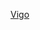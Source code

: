 {{US county navigation box
| template_name = 維哥縣 (印地安納州)
| collapse_state = 
| listclass = hlist
| county = 維哥縣
| state = 印地安納州

| map_image = Map of Indiana highlighting Vigo County.svg
| map_caption = 
| map_size = 100x100

| seat = 特雷霍特

| title1 = [[都市]]
| body1 = 
* [[特雷霍特]]

| title2 = [[鎮|市鎮]]
| body2  = 
* [[里利 (印地安納州)|里利]] 
* [[西利維爾 (印地安納州)|西利維爾]] 
* [[西特雷霍特 (印地安納州)|西特雷霍特]]

| title3 = [[行政鎮區]]
| body3  =
* [[費耶特鎮區 (印地安納州維哥縣)|費耶爾]] 
* [[哈里森鎮區 (印地安納州維哥縣)|哈里森]] 
* [[亨尼克里克鎮區 (印地安納州維哥縣)|亨尼克里克]] 
* [[林頓鎮區 (印地安納州維哥縣)|林頓]] 
* [[洛斯特克里克鎮區 (印地安納州維哥縣)|洛斯特克里克]] 
* [[內文斯鎮區 (印地安納州維哥縣)|內文斯]] 
* [[奧特克里克鎮區 (印地安納州維哥縣)|奧特克里克]] 
* [[皮爾森鎮區 (印地安納州維哥縣)|皮爾森]] 
* [[普雷里克里克鎮區 (印地安納州維哥縣)|普雷里克里克]] 
* [[普雷里頓鎮區 (印地安納州維哥縣)|普雷里頓]] 
* [[里利鎮區 (印地安納州維哥縣)|里利]] 
* [[蘇格爾克里克鎮區 (印地安納州維哥縣)|蘇格爾克里克]]

| title4 = [[人口普查指定地區]]
| body4 = 
* [[泰勒維爾 (印地安納州)|德雷瑟]]
* [[方塔內特 (印地安納州)|方塔內特]] 
* [[新戈申 (印地安納州)|新戈申]] 
* [[北特雷霍特 (印地安納州)|北特雷霍特]] 
* [[聖瑪麗伍茲 (印地安納州)|聖瑪麗伍茲]] 
* [[謝潑茲維爾 (印地安納州)|謝潑茲維爾]] 
* [[特庫姆塞 (印地安納州)|特庫姆塞]] 
* [[托德霍普 (印地安納州)|托德霍普]] 

| title5 = [[非建制地區]]
| body5 = 
* [[艾倫代爾 (印地安納州)|艾倫代爾]] 
* [[阿瑟頓 (印地安納州)|阿瑟頓]] 
* [[巴恩哈特市 (印地安納州)|巴恩哈特市]] 
* [[布萊克霍克 (印地安納州)|布萊克霍克]] 
* [[布朗賈格角 (印地安納州)|布朗賈格角]] 
* [[伯內特 (印地安納州)|伯內特]] 
* [[切里瓦爾 (印地安納州)|切里瓦爾]]‡ 
* [[科爾布拉夫 (印地安納州)|科爾布拉夫]] 
* [[科布 (印地安納州)|科布]] 
* [[德明伍茲 (印地安納州)|德明伍茲]] 
* [[杜威 (印地安納州)|杜威]] 
* [[杜安亞茲 (印地安納州)|杜安亞茲]] 
* [[東格倫 (印地安納州)|東格倫]] 
* [[厄曼代爾 (印地安納州)|厄曼代爾]] 
* [[費古森山 (印地安納州)|費古森山]] 
* [[格倫艾爾 (印地安納州)|格倫艾爾]] 
* [[戈斯佩爾格羅夫 (印地安納州)|戈斯佩爾格羅夫]] 
* [[格蘭奇角 (印地安納州)|格蘭奇角]] 
* [[哈里森 (印地安納州)|哈里森]] 
* [[希科里島 (印地安納州)|希科里島]]‡ 
* [[哈頓 (印地安納州)|哈頓]] 
* [[凱勒 (印地安納州)|凱勒]] 
* [[拉里默山 (印地安納州)|拉里默山]] 
* [[劉易斯 (印地安納州)|劉易斯]]‡ 
* [[利柏提維爾 (印地安納州)|利柏提維爾]]‡
* [[利格特 (印地安納州)|利格特]] 
* [[馬里昂高地 (印地安納州)|馬里昂高地]] 
* [[馬克爾斯 (印地安納州)|馬克爾斯]] 
* [[奧特克里克章克森 (印地安納州)|奧特克里克章克森]] 
* [[帕克維尤 (印地安納州)|帕克維尤]] 
* [[皮門托 (印地安納州)|皮門托]] 
* [[派恩里奇 (印地安納州)|派恩里奇]] 
* [[普雷里克里克 (印地安納州)|普雷里克里克]] 
* [[普雷里頓 (印地安納州)|普雷里頓]] 
* [[普雷斯頓 (印地安納州)|普雷斯頓]] 
* [[桑德卡特 (印地安納州)|桑德卡特]] 
* [[桑德福德 (印地安納州)|桑德福德]] 
* [[舍基維爾 (印地安納州)|舍基維爾]] 
* [[紹斯伍德 (印地安納州)|紹斯伍德]] 
* [[斯佩爾特維爾 (印地安納州)|斯佩爾特維爾]] 
* [[斯普林希爾 (印地安納州維哥縣)|斯普林希爾]] 
* [[州界 (印地安納州維哥縣)|州界]] 
* [[斯沃爾斯 (印地安納州)|斯沃爾斯]] 
* [[塔伯敦 (印地安納州)|塔伯敦]] 
* [[泰勒維爾 (印地安納州)|泰勒維爾]] 
* [[特雷市 (印地安納州)|特雷市]] 
* [[十二點 (印地安納州)|十二點]] 
* [[維哥 (印地安納州)|維哥]]
* [[西新戈申 (印地安納州)|西新戈申]] 
* [[懷特康姆高地 (印地安納州)|懷特康姆高地]] 
* [[伍德蓋特 (印地安納州)|伍德蓋特]] 
* [[揚斯敦 (印地安納州)|揚斯敦]]

| title6 = 備註
| body6 = ‡該聚居地有部分隸屬其他縣份

}}<noinclude>
[[Category:印第安納州縣份導航模板|Vigo]]
</noinclude>